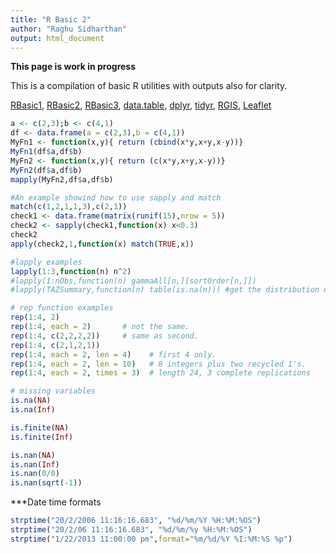 ```yaml
---
title: "R Basic 2"
author: "Raghu Sidharthan"
output: html_document
---
```

**This page is work in progress**

This is a compilation of basic R utilities with outputs also for clarity.

[RBasic1](RBasic1),
[RBasic2](RBasic2),
[RBasic3](RBasic3),
[data.table](RDTable),
[dplyr](dplyr),
[tidyr](tidyr),
[RGIS](RGIS),
[Leaflet](Leaflet)

```r
a <- c(2,3);b <- c(4,1)
df <- data.frame(a = c(2,3),b = c(4,1))
MyFn1 <- function(x,y){ return (cbind(x*y,x+y,x-y))}
MyFn1(df$a,df$b)
MyFn2 <- function(x,y){ return (c(x*y,x+y,x-y))}
MyFn2(df$a,df$b)
mapply(MyFn2,df$a,df$b)

#An example showind how to use sapply and match
match(c(1,2,1,1,3),c(2,1))
check1 <- data.frame(matrix(runif(15),nrow = 5))
check2 <- sapply(check1,function(x) x<0.3)
check2
apply(check2,1,function(x) match(TRUE,x))

#lapply examples
lapply(1:3,function(n) n^2)                     
#lapply(1:nObs,function(n) gammaAll[n,][sortOrder[n,]])
#lapply(TAZSummary,function(n) table(is.na(n))) #get the distribution of na for each variable
```

```r
# rep function examples
rep(1:4, 2)
rep(1:4, each = 2)       # not the same.
rep(1:4, c(2,2,2,2))     # same as second.
rep(1:4, c(2,1,2,1))
rep(1:4, each = 2, len = 4)    # first 4 only.
rep(1:4, each = 2, len = 10)   # 8 integers plus two recycled 1's.
rep(1:4, each = 2, times = 3)  # length 24, 3 complete replications

```
```r
# missing variables
is.na(NA)
is.na(Inf)
```
```r
is.finite(NA)
is.finite(Inf)
```
```r
is.nan(NA)
is.nan(Inf)
is.nan(0/0)
is.nan(sqrt(-1))
```

***Date time formats

```r

strptime("20/2/2006 11:16:16.683", "%d/%m/%Y %H:%M:%OS")
strptime("20/2/06 11:16:16.683", "%d/%m/%y %H:%M:%OS")
strptime("1/22/2013 11:00:00 pm",format="%m/%d/%Y %I:%M:%S %p")
```